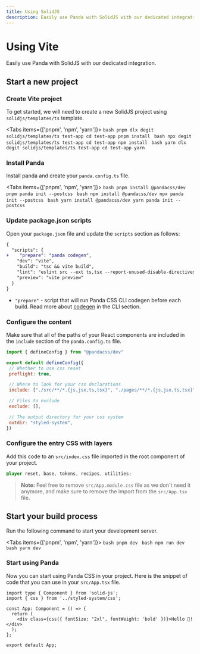 ```yaml
---
title: Using SolidJS
description: Easily use Panda with SolidJS with our dedicated integration.
---
```


# Using Vite

Easily use Panda with SolidJS with our dedicated integration.

## Start a new project

<Steps>

### Create Vite project

To get started, we will need to create a new SolidJS project using `solidjs/templates/ts` template.

<Tabs items={['pnpm', 'npm', 'yarn']}>
  <Tab>
    ```bash
    pnpm dlx degit solidjs/templates/ts test-app
    cd test-app
    pnpm install
    ```
  </Tab>
  <Tab>
    ```bash
    npx degit solidjs/templates/ts test-app
    cd test-app
    npm install
    ```
  </Tab>
  <Tab>
    ```bash
    yarn dlx degit solidjs/templates/ts test-app
    cd test-app
    yarn
    ```
  </Tab>
</Tabs>


### Install Panda

Install panda and create your `panda.config.ts` file.

<Tabs items={['pnpm', 'npm', 'yarn']}>
  <Tab>
    ```bash
    pnpm install @pandacss/dev
    pnpm panda init --postcss
    ```
  </Tab>
  <Tab>
    ```bash
    npm install @pandacss/dev
    npx panda init --postcss
    ```
  </Tab>
  <Tab>
    ```bash
    yarn install @pandacss/dev
    yarn panda init --postcss
    ```
  </Tab>
</Tabs>

### Update package.json scripts

Open your `package.json` file and update the `scripts` section as follows:

```diff {3} filename="package.json"
{
  "scripts": {
+    "prepare": "panda codegen",
    "dev": "vite",
    "build": "tsc && vite build",
    "lint": "eslint src --ext ts,tsx --report-unused-disable-directives --max-warnings 0",
    "preview": "vite preview"
  }
}
```
- `"prepare"` - script that will run Panda CSS CLI codegen before each build. Read more about [codegen](/docs/references/cli#panda-codegen) in the CLI section.

### Configure the content

Make sure that all of the paths of your React components are included in the `include` section of the `panda.config.ts` file.

```js {8} filename="panda.config.ts"
import { defineConfig } from "@pandacss/dev"

export default defineConfig({
 // Whether to use css reset
 preflight: true,

 // Where to look for your css declarations
 include: ["./src/**/*.{js,jsx,ts,tsx}", "./pages/**/*.{js,jsx,ts,tsx}"],

 // Files to exclude
 exclude: [],

 // The output directory for your css system
 outdir: "styled-system",
})
```

### Configure the entry CSS with layers

Add this code to an `src/index.css` file imported in the root component of your project.

```css filename="src/index.css"
@layer reset, base, tokens, recipes, utilities;
```

> **Note:** Feel free to remove `src/App.module.css` file as we don't need it anymore, and make sure to remove the import from the `src/App.tsx` file.

## Start your build process

Run the following command to start your development server.

<Tabs items={['pnpm', 'npm', 'yarn']}>
  <Tab>
    ```bash
    pnpm dev
    ```
  </Tab>
  <Tab>
    ```bash
    npm run dev
    ```
  </Tab>
  <Tab>
    ```bash
    yarn dev
    ```
  </Tab>
</Tabs>

### Start using Panda

Now you can start using Panda CSS in your project.
Here is the snippet of code that you can use in your `src/App.tsx` file.

```tsx filename="src/App.tsx"
import type { Component } from 'solid-js';
import { css } from '../styled-system/css';

const App: Component = () => {
  return (
    <div class={css({ fontSize: "2xl", fontWeight: 'bold' })}>Hello 🐼!</div>
  );
};

export default App;
```

</Steps>
